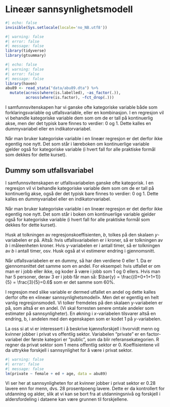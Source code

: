 # Lineær sannsynlighetsmodell

```r
#| echo: false
invisible(Sys.setlocale(locale='no_NB.utf8'))
```

```r
#| warning: false
#| error: false
#| message: false
library(tidyverse)
library(gtsummary)
```

```r
#| echo: false
#| warning: false
#| error: false
#| message: false
library(haven)
abu89 <- read_stata("data/abu89.dta") %>% 
  mutate(across(where(is.labelled), ~as_factor(.)),
         across(where(is.factor), ~fct_drop(.)))


```

I samfunnsvitenskapen har vi ganske ofte kategoriske variable både som forklaringsvariable og utfallsvariable, eller en kombinasjon. I en regresjon vil vi behandle kategoriske variable dem som om de er tall på kontinuerlig akse, men der det typisk bare finnes to verdier: 0 og 1. Dette kalles en dummyvariabel eller en indikatorvariabel.

Når man bruker kategoriske variable i en lineær regresjon er det derfor ikke egentlig noe nytt. Det som står i læreboken om kontinuerlige variable gjelder også for kategoriske variable (i hvert fall for alle praktiske formål som dekkes for dette kurset). 


## Dummy som utfallsvariabel 

I samfunnsvitenskapen er utfallsvariabelen ganske ofte kategorisk. I en regresjon vil vi behandle kategoriske variable dem som om de er tall på kontinuerlig akse, også der det typisk bare finnes to verdier: 0 og 1. Dette kalles en dummyvariabel eller en indikatorvariabel.

Når man bruker kategoriske variable i en lineær regresjon er det derfor ikke egentlig noe nytt. Det som står i boken om kontinuerlige variable gjelder også for kategoriske variable (i hvert fall for alle praktiske formål som dekkes for dette kurset).

Husk at tolkningen av regresjonskoeffisienten, $b$, tolkes på den skalaen $y$-variabelen er på. Altså: hvis utfallsvariabelen er i kroner, så er tolkningen av $b$ i måleenheten kroner. Hvis y-variabelen er i antall timer, så er tolkningen av $b$ i antall timer, osv. Husk også at vi estimerer endring i gjennomsnitt. 

Når utfallsvariabelen er en dummy, så har den verdiene 0 eller 1. Da er gjennomsnittet det samme som en andel. For eksempel: hvis utfallet er om man er i jobb eller ikke, og koder å være i jobb som 1 og 0 ellers. Hvis man har 5 personer, derav 3 er i jobb får man så: $\bar{y} = \frac{(0+0+1+1+1)} {5} = \frac{3}{5}=0.6$ som er det samme som 60%. 


I regresjon med slike variable er dermed utfallet en andel og dette kalles derfor ofte en «lineær sannsynlighetsmodell». Men det er egentlig en helt vanlig regresjonsmodell. Vi tolker fremdeles på den skalaen y-variabelen er på, som altså er en andel. (Vi skal forresten senere omtale andeler som estimater på sannsynligheter). En økning i $x$-variabelen tilsvarer altså en endring, b, i andelen med den egenskapen som er kodet 1 på $y$-variabelen. 


La oss si at vi er interessert i å beskrive kjønnsforskjell i hvorvidt menn og kvinner jobber i privat vs offentlig sektor. Variabelen "private" er en factor-variabel der første kategori er "public", som da blir referansekategorien. R regner da privat sektor som 1 mens offentlig sektor er 0. Koeffisientene vil da uttrykke forskjell i sannsynlighet for å være i privat sektor.


```r
#| warning: false
#| error: false
#| message: false
lm(private ~ female + ed + age, data = abu89)
```

Vi ser her at sannsynligheten for at kvinner jobber i privat sektor er 0.28 lavere enn for menn, dvs. 28 prosentpoeng lavere. Dette er da kontrollert for utdanning og alder, slik at vi kan se bort fra at utdanningsnivå og forskjell i aldersfordeling i dataene kan være grunnen til forskjellene. 


